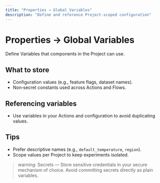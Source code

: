 ```yaml
---
title: "Properties → Global Variables"
description: "Define and reference Project‑scoped configuration"
---
```


# Properties → Global Variables

Define Variables that components in the Project can use.

## What to store
- Configuration values (e.g., feature flags, dataset names).
- Non‑secret constants used across Actions and Flows.

## Referencing variables
- Use variables in your Actions and configuration to avoid duplicating values.

## Tips
- Prefer descriptive names (e.g., `default_temperature`, `region`).
- Scope values per Project to keep experiments isolated.

> warning: Secrets — Store sensitive credentials in your secure mechanism of choice. Avoid committing secrets directly as plain variables.
